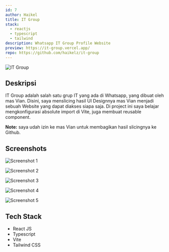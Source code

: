 ```yaml
---
id: 7
author: Haikel
title: IT Group
stack:
  - reactjs
  - typescript
  - tailwind
description: Whatsapp IT Group Profile Website
preview: https://it-group.vercel.app/
repo: https://github.com/haikelz/it-group
---
```


<img
  src="https://ik.imagekit.io/haikelz/works/it-group/it-group.png?updatedAt=1691495501386"
  alt="IT Group"
  fetchPriority="high"
/>

## Deskripsi

IT Group adalah salah satu grup IT yang ada di Whatsapp, yang dibuat oleh mas Vian. Disini, saya menslicing hasil UI Designnya mas Vian menjadi sebuah Website yang dapat diakses siapa saja. Di project ini saya belajar mengkonfigurasi absolute import di Vite, juga membuat reusable component.

**Note:** saya udah izin ke mas Vian untuk membagikan hasil slicingnya ke Github.

## Screenshots

<img
  src="https://ik.imagekit.io/haikelz/works/it-group/it-group.png?updatedAt=1691495501386"
  alt="Screenshot 1"
/>

<img
  src="https://ik.imagekit.io/haikelz/works/it-group/ss-2.png?updatedAt=1691490548287"
  alt="Screenshot 2"
/>

<img
  src="https://ik.imagekit.io/haikelz/works/it-group/ss-3.png?updatedAt=1691490548444"
  alt="Screenshot 3"
/>

<img
  src="https://ik.imagekit.io/haikelz/works/it-group/ss-4.png?updatedAt=1691490548411"
  alt="Screenshot 4"
/>

<img
  src="https://ik.imagekit.io/haikelz/works/it-group/ss-5.png?updatedAt=1691490548458"
  alt="Screenshot 5"
/>

## Tech Stack

- React JS
- Typescript
- Vite
- Tailwind CSS
